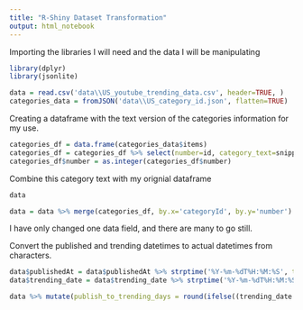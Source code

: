 ```yaml
---
title: "R-Shiny Dataset Transformation"
output: html_notebook
---
```



Importing the libraries I will need and the data I will be manipulating
```r
library(dplyr)
library(jsonlite)
```
```r
data = read.csv('data\\US_youtube_trending_data.csv', header=TRUE, )
categories_data = fromJSON('data\\US_category_id.json', flatten=TRUE)
```

Creating a dataframe with the text version of the categories information for my use.
```r
categories_df = data.frame(categories_data$items)
categories_df = categories_df %>% select(number=id, category_text=snippet.title)
categories_df$number = as.integer(categories_df$number)
```
Combine this category text with my orignial dataframe

```r
data
```


```r
data = data %>% merge(categories_df, by.x='categoryId', by.y='number') %>% arrange(trending_date)
```
I have only changed one data field, and there are many to go still.


Convert the published and trending datetimes to actual datetimes from characters. 
```r
data$publishedAt = data$publishedAt %>% strptime('%Y-%m-%dT%H:%M:%S', tz='UTC')
data$trending_date = data$trending_date %>% strptime('%Y-%m-%dT%H:%M:%S', tz='UTC')
```

```r
data %>% mutate(publish_to_trending_days = round(ifelse((trending_date - publishedAt)>0,difftime(trending_date, publishedAt, units='days'),as.difftime(0,units='days')),2))
```





